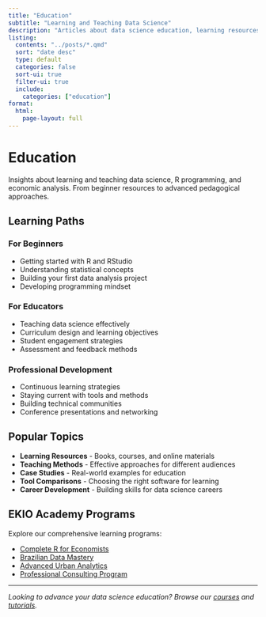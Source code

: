```yaml
---
title: "Education"
subtitle: "Learning and Teaching Data Science"
description: "Articles about data science education, learning resources, teaching methodologies, and academic insights."
listing:
  contents: "../posts/*.qmd"
  sort: "date desc"
  type: default
  categories: false
  sort-ui: true
  filter-ui: true
  include:
    categories: ["education"]
format:
  html:
    page-layout: full
---
```


# Education

Insights about learning and teaching data science, R programming, and economic analysis. From beginner resources to advanced pedagogical approaches.

## Learning Paths

### For Beginners
- Getting started with R and RStudio
- Understanding statistical concepts
- Building your first data analysis project
- Developing programming mindset

### For Educators  
- Teaching data science effectively
- Curriculum design and learning objectives
- Student engagement strategies
- Assessment and feedback methods

### Professional Development
- Continuous learning strategies
- Staying current with tools and methods
- Building technical communities
- Conference presentations and networking

## Popular Topics

- **Learning Resources** - Books, courses, and online materials
- **Teaching Methods** - Effective approaches for different audiences  
- **Case Studies** - Real-world examples for education
- **Tool Comparisons** - Choosing the right software for learning
- **Career Development** - Building skills for data science careers

## EKIO Academy Programs

Explore our comprehensive learning programs:

- [Complete R for Economists](../../courses/complete-r-economists/index.qmd)
- [Brazilian Data Mastery](../../courses/brazilian-data-mastery/index.qmd)  
- [Advanced Urban Analytics](../../courses/advanced-urban-analytics/index.qmd)
- [Professional Consulting Program](../../courses/professional-consulting/index.qmd)

---

*Looking to advance your data science education? Browse our [courses](../../courses/index.qmd) and [tutorials](../../tutorials/index.qmd).*